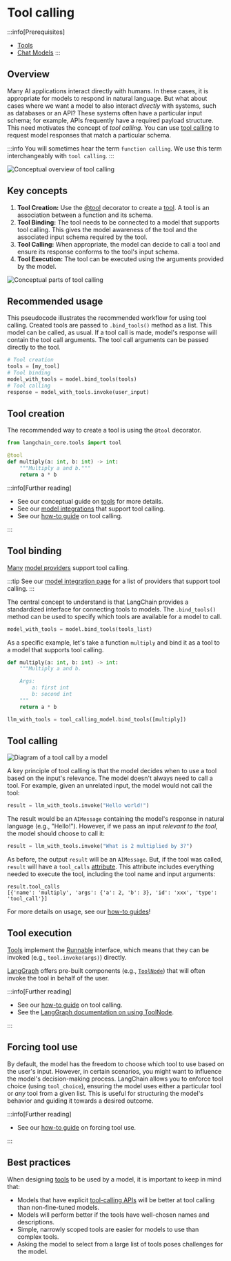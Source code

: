 # Tool calling

:::info[Prerequisites]
* [Tools](/docs/concepts/tools)
* [Chat Models](/docs/concepts/chat_models)
:::


## Overview 

Many AI applications interact directly with humans. In these cases, it is appropriate for models to respond in natural language.
But what about cases where we want a model to also interact *directly* with systems, such as databases or an API?
These systems often have a particular input schema; for example, APIs frequently have a required payload structure.
This need motivates the concept of *tool calling*. You can use [tool calling](https://platform.openai.com/docs/guides/function-calling/example-use-cases) to request model responses that match a particular schema.

:::info
You will sometimes hear the term `function calling`. We use this term interchangeably with `tool calling`. 
:::

![Conceptual overview of tool calling](/img/tool_calling_concept.png)

## Key concepts 

1. **Tool Creation:** Use the [@tool](https://python.langchain.com/api_reference/core/tools/langchain_core.tools.convert.tool.html) decorator to create a [tool](/docs/concepts/tools). A tool is an association between a function and its schema.<br/>
2. **Tool Binding:** The tool needs to be connected to a model that supports tool calling. This gives the model awareness of the tool and the associated input schema required by the tool.<br/>
3. **Tool Calling:** When appropriate, the model can decide to call a tool and ensure its response conforms to the tool's input schema.<br/>
4. **Tool Execution:** The tool can be executed using the arguments provided by the model.

![Conceptual parts of tool calling](/img/tool_calling_components.png)

## Recommended usage

This pseudocode illustrates the recommended workflow for using tool calling.
Created tools are passed to `.bind_tools()` method as a list.
This model can be called, as usual. If a tool call is made, model's response will contain the tool call arguments.
The tool call arguments can be passed directly to the tool.

```python
# Tool creation
tools = [my_tool]
# Tool binding
model_with_tools = model.bind_tools(tools)
# Tool calling 
response = model_with_tools.invoke(user_input)
```

## Tool creation

The recommended way to create a tool is using the `@tool` decorator.

```python
from langchain_core.tools import tool

@tool
def multiply(a: int, b: int) -> int:
    """Multiply a and b."""
    return a * b
```

:::info[Further reading]

* See our conceptual guide on [tools](/docs/concepts/tools/) for more details.
* See our [model integrations](/docs/integrations/chat/) that support tool calling.
* See our [how-to guide](/docs/how_to/tool_calling/) on tool calling.

:::

## Tool binding 

[Many](https://platform.openai.com/docs/guides/function-calling) [model providers](https://platform.openai.com/docs/guides/function-calling) support tool calling. 

:::tip
See our [model integration page](/docs/integrations/chat/) for a list of providers that support tool calling.
:::

The central concept to understand is that LangChain provides a standardized interface for connecting tools to models. 
The `.bind_tools()` method can be used to specify which tools are available for a model to call. 

```python
model_with_tools = model.bind_tools(tools_list)
```

As a specific example, let's take a function `multiply` and bind it as a tool to a model that supports tool calling.

```python
def multiply(a: int, b: int) -> int:
    """Multiply a and b.

    Args:
        a: first int
        b: second int
    """
    return a * b

llm_with_tools = tool_calling_model.bind_tools([multiply])
```

## Tool calling

![Diagram of a tool call by a model](/img/tool_call_example.png)

A key principle of tool calling is that the model decides when to use a tool based on the input's relevance. The model doesn't always need to call a tool.
For example, given an unrelated input, the model would not call the tool:

```python
result = llm_with_tools.invoke("Hello world!")
```

The result would be an `AIMessage` containing the model's response in natural language (e.g., "Hello!").
However, if we pass an input *relevant to the tool*, the model should choose to call it:

```python
result = llm_with_tools.invoke("What is 2 multiplied by 3?")
```

As before, the output `result` will be an `AIMessage`. 
But, if the tool was called, `result` will have a `tool_calls` [attribute](https://python.langchain.com/api_reference/core/messages/langchain_core.messages.ai.AIMessage.html#langchain_core.messages.ai.AIMessage.tool_calls).
This attribute includes everything needed to execute the tool, including the tool name and input arguments:

```
result.tool_calls
[{'name': 'multiply', 'args': {'a': 2, 'b': 3}, 'id': 'xxx', 'type': 'tool_call'}]
```

For more details on usage, see our [how-to guides](/docs/how_to/#tools)!

## Tool execution

[Tools](/docs/concepts/tools/) implement the [Runnable](/docs/concepts/runnables/) interface, which means that they can be invoked (e.g., `tool.invoke(args)`) directly.

[LangGraph](https://langchain-ai.github.io/langgraph/) offers pre-built components (e.g., [`ToolNode`](https://langchain-ai.github.io/langgraph/reference/prebuilt/#langgraph.prebuilt.tool_node.ToolNode)) that will often invoke the tool in behalf of the user.

:::info[Further reading]

* See our [how-to guide](/docs/how_to/tool_calling/) on tool calling.
* See the [LangGraph documentation on using ToolNode](https://langchain-ai.github.io/langgraph/how-tos/tool-calling/).

:::

## Forcing tool use

By default, the model has the freedom to choose which tool to use based on the user's input. However, in certain scenarios, you might want to influence the model's decision-making process. LangChain allows you to enforce tool choice (using `tool_choice`), ensuring the model uses either a particular tool or *any* tool from a given list. This is useful for structuring the model's behavior and guiding it towards a desired outcome.

:::info[Further reading]

* See our [how-to guide](/docs/how_to/tool_choice) on forcing tool use.

:::

## Best practices

When designing [tools](/docs/concepts/tools/) to be used by a model, it is important to keep in mind that:

* Models that have explicit [tool-calling APIs](/docs/concepts/tool_calling) will be better at tool calling than non-fine-tuned models.
* Models will perform better if the tools have well-chosen names and descriptions.
* Simple, narrowly scoped tools are easier for models to use than complex tools.
* Asking the model to select from a large list of tools poses challenges for the model.


